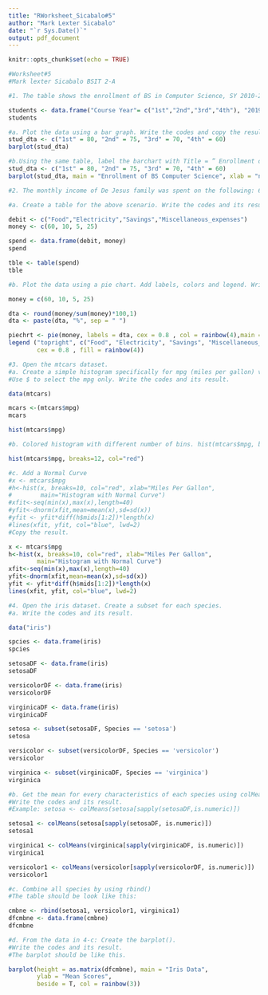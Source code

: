 ```yaml
---
title: "RWorksheet_Sicabalo#5"
author: "Mark Lexter Sicabalo"
date: "`r Sys.Date()`"
output: pdf_document
---
```


```r
knitr::opts_chunk$set(echo = TRUE)
```

```r
#Worksheet#5
#Mark lexter Sicabalo BSIT 2-A

#1. The table shows the enrollment of BS in Computer Science, SY 2010-2011.

students <- data.frame("Course Year"= c("1st","2nd","3rd","4th"), "2019-2020" = c(80, 75, 70, 60))
students

#a. Plot the data using a bar graph. Write the codes and copy the result.
stud_dta <- c("1st" = 80, "2nd" = 75, "3rd" = 70, "4th" = 60)
barplot(stud_dta)

#b.Using the same table, label the barchart with Title = ” Enrollment of BS Computer Science horizontal axis = “Curriculum Year” and vertical axis = “number of students”
stud_dta <- c("1st" = 80, "2nd" = 75, "3rd" = 70, "4th" = 60)
barplot(stud_dta, main = "Enrollment of BS Computer Science", xlab = "number of students", ylab = "Course Year")
```

```r
#2. The monthly income of De Jesus family was spent on the following: 60% on Food, 10% on electricity, 5% for savings, and 25% for other miscellaneous expenses.

#a. Create a table for the above scenario. Write the codes and its result.

debit <- c("Food","Electricity","Savings","Miscellaneous_expenses")
money <- c(60, 10, 5, 25)

spend <- data.frame(debit, money)
spend

tble <- table(spend)
tble
```

```r
#b. Plot the data using a pie chart. Add labels, colors and legend. Write the codes and its result.

money = c(60, 10, 5, 25)

dta <- round(money/sum(money)*100,1)
dta <- paste(dta, "%", sep = " ")

piechrt <- pie(money, labels = dta, cex = 0.8 , col = rainbow(4),main = "De Jesus family Monthly Expense") 
legend ("topright", c("Food", "Electricity", "Savings", "Miscellaneous_expenses"), 
        cex = 0.8 , fill = rainbow(4))
```

```r
#3. Open the mtcars dataset.
#a. Create a simple histogram specifically for mpg (miles per gallon) variable.
#Use $ to select the mpg only. Write the codes and its result.

data(mtcars)

mcars <-(mtcars$mpg)
mcars

hist(mtcars$mpg)

#b. Colored histogram with different number of bins. hist(mtcars$mpg, breaks=12, col="red") Note: breaks= controls the number of bins.

hist(mtcars$mpg, breaks=12, col="red")
```

```r
#c. Add a Normal Curve
#x <- mtcars$mpg
#h<-hist(x, breaks=10, col="red", xlab="Miles Per Gallon",
#        main="Histogram with Normal Curve")
#xfit<-seq(min(x),max(x),length=40)
#yfit<-dnorm(xfit,mean=mean(x),sd=sd(x))
#yfit <- yfit*diff(h$mids[1:2])*length(x)
#lines(xfit, yfit, col="blue", lwd=2)
#Copy the result.

x <- mtcars$mpg
h<-hist(x, breaks=10, col="red", xlab="Miles Per Gallon",
        main="Histogram with Normal Curve")
xfit<-seq(min(x),max(x),length=40)
yfit<-dnorm(xfit,mean=mean(x),sd=sd(x))
yfit <- yfit*diff(h$mids[1:2])*length(x)
lines(xfit, yfit, col="blue", lwd=2)
```

```r
#4. Open the iris dataset. Create a subset for each species.
#a. Write the codes and its result.

data("iris")

spcies <- data.frame(iris)
spcies

setosaDF <- data.frame(iris)
setosaDF

versicolorDF <- data.frame(iris)
versicolorDF

virginicaDF <- data.frame(iris)
virginicaDF

setosa <- subset(setosaDF, Species == 'setosa')
setosa

versicolor <- subset(versicolorDF, Species == 'versicolor')
versicolor

virginica <- subset(virginicaDF, Species == 'virginica')
virginica
```

```r
#b. Get the mean for every characteristics of each species using colMeans().
#Write the codes and its result.
#Example: setosa <- colMeans(setosa[sapply(setosaDF,is.numeric)])

setosa1 <- colMeans(setosa[sapply(setosaDF, is.numeric)])
setosa1

virginica1 <- colMeans(virginica[sapply(virginicaDF, is.numeric)])
virginica1

versicolor1 <- colMeans(versicolor[sapply(versicolorDF, is.numeric)])
versicolor1
```

```r
#c. Combine all species by using rbind()
#The table should be look like this:

cmbne <- rbind(setosa1, versicolor1, virginica1)
dfcmbne <- data.frame(cmbne)
dfcmbne

#d. From the data in 4-c: Create the barplot().
#Write the codes and its result.
#The barplot should be like this.

barplot(height = as.matrix(dfcmbne), main = "Iris Data", 
        ylab = "Mean Scores", 
        beside = T, col = rainbow(3))
```
